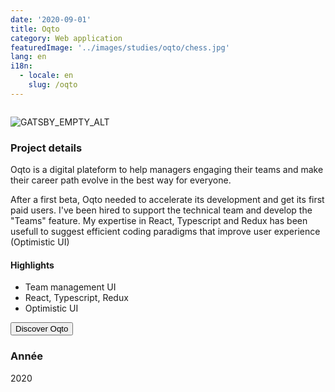 ```yaml
---
date: '2020-09-01'
title: Oqto
category: Web application
featuredImage: '../images/studies/oqto/chess.jpg'
lang: en
i18n:
  - locale: en
    slug: /oqto
---
```


<Image>

![GATSBY_EMPTY_ALT](../images/studies/creative-bot/portfolio.png)

</Image>

### Project details

Oqto is a digital plateform to help managers engaging their teams and make their career path evolve in the best way for everyone.

After a first beta, Oqto needed to accelerate its development and get its first paid users. I've been hired to support the technical team and develop the "Teams" feature. My expertise in React, Typescript and Redux has been usefull to suggest efficient coding paradigms that improve user experience (Optimistic UI)

#### Highlights


- Team management UI
- React, Typescript, Redux
- Optimistic UI

<p style={{textAlign: 'center'}}><Button href="https://oqto.fr/.ai">Discover Oqto</Button></p>

### Année
2020